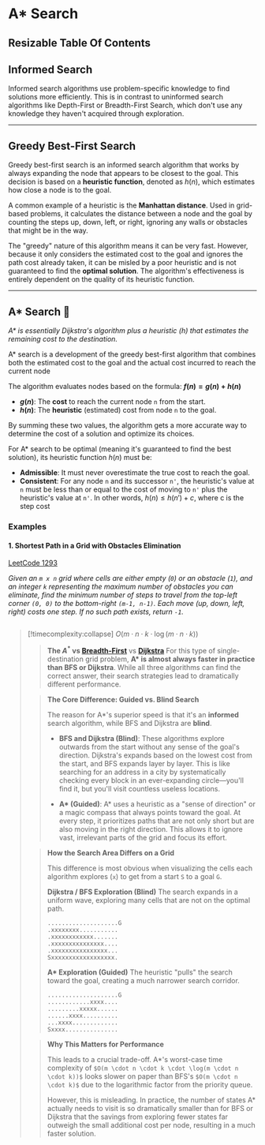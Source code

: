 # A\* Search

## Resizable Table Of Contents


## Informed Search
Informed search algorithms use problem-specific knowledge to find solutions more efficiently.
 This is in contrast to uninformed search algorithms like Depth-First or Breadth-First Search, which don't use any knowledge they haven't acquired through exploration.



---

## Greedy Best-First Search

Greedy best-first search is an informed search algorithm that works by always expanding the node that appears to be closest to the goal. This decision is based on a **heuristic function**, denoted as $h(n)$, which estimates how close a node is to the goal.

A common example of a heuristic is the **Manhattan distance**. Used in grid-based problems, it calculates the distance between a node and the goal by counting the steps up, down, left, or right, ignoring any walls or obstacles that might be in the way.

The "greedy" nature of this algorithm means it can be very fast. However, because it only considers the estimated cost to the goal and ignores the path cost already taken, it can be misled by a poor heuristic and is not guaranteed to find the **optimal solution**. The algorithm's effectiveness is entirely dependent on the quality of its heuristic function.

---

## A\* Search 🌲

*A\* is essentially Dijkstra's algorithm plus a heuristic (h) that estimates the remaining cost to the destination.* 

A\* search is a development of the greedy best-first algorithm that combines both the estimated cost to the goal and the actual cost incurred to reach the current node

The algorithm evaluates nodes based on the formula:
**$f(n) = g(n) + h(n)$**

* **$g(n)$**: The **cost** to reach the current node `n` from the start.
* **$h(n)$**: The **heuristic** (estimated) cost from node `n` to the goal.

By summing these two values, the algorithm gets a more accurate way to determine the cost of a solution and optimize its choices.

For A\* search to be optimal (meaning it's guaranteed to find the best solution), its heuristic function $h(n)$ must be:
* **Admissible**: It must never overestimate the true cost to reach the goal.
* **Consistent**: For any node `n` and its successor `n'`, the heuristic's value at `n` must be less than or equal to the cost of moving to `n'` plus the heuristic's value at `n'`. In other words, $h(n) \le h(n') + c$, where c is the step cost

### Examples

#### 1. Shortest Path in a Grid with Obstacles Elimination
 [LeetCode 1293](https://leetcode.com/problems/shortest-path-in-a-grid-with-obstacles-elimination/)

*Given an `m x n` grid where cells are either empty (`0`) or an obstacle (`1`), and an integer `k` 
representing the maximum number of obstacles you can eliminate, find the minimum number of steps to travel from the top-left corner `(0, 0)`
to the bottom-right `(m-1, n-1)`. Each move (up, down, left, right) costs one step. If no such path exists, return `-1`.*
    

```python file=./examples/code/a-star.py#func:aStarShortestPath
```



> [!timecomplexity:collapse]  $O(m \cdot n \cdot k \cdot \log(m \cdot n \cdot k))$
> 
> > **The  $A^{*}$ vs  [Breadth-First](./bfs#7-shortest-path-in-a-grid-with-obstacles-elimination)** vs **[Dijkstra](./dijkstra#5-shortest-path-in-a-grid-with-obstacles-elimination)**
>> For this type of single-destination grid problem, **A\* is almost always faster in practice than BFS or Dijkstra**. While all three algorithms can find the correct answer, their search strategies lead to dramatically different performance.
>
>> **The Core Difference: Guided vs. Blind Search**
>> 
>> The reason for A\*'s superior speed is that it's an **informed** search algorithm, while BFS and Dijkstra are **blind**.
>> 
>>   * **BFS and Dijkstra (Blind)**: These algorithms explore outwards from the start without any sense of the goal's direction. Dijkstra's expands based on the lowest cost from the start, and BFS expands layer by layer. This is like searching for an address in a city by systematically checking every block in an ever-expanding circle—you'll find it, but you'll visit countless useless locations.
>> 
>>   * **A\* (Guided)**: A\* uses a heuristic as a "sense of direction" or a magic compass that always points toward the goal. At every step, it prioritizes paths that are not only short but are also moving in the right direction. This allows it to ignore vast, irrelevant parts of the grid and focus its effort.
>
>
>> **How the Search Area Differs on a Grid**
>> 
>> This difference is most obvious when visualizing the cells each algorithm explores (`x`) to get from a start `S` to a goal `G`.
>> 
>> **Dijkstra / BFS Exploration (Blind)**
>> The search expands in a uniform wave, exploring many cells that are not on the optimal path.
>> 
>> ```
>> ....................G
>> .xxxxxxxx...........
>> .xxxxxxxxxxxx.......
>> .xxxxxxxxxxxxxxx....
>> .xxxxxxxxxxxxxxxx...
>> Sxxxxxxxxxxxxxxxxxx.
>> ```
>> 
>> 
>> 
>> **A\* Exploration (Guided)**
>> The heuristic "pulls" the search toward the goal, creating a much narrower search corridor.
>> 
>> ```
>> ....................G
>> ............xxxx....
>> .........xxxxx......
>> ......xxxx..........
>> ...xxxx.............
>> Sxxxx...............
>> ```
>> 
>
>> **Why This Matters for Performance**
>> 
>> This leads to a crucial trade-off. A\*'s worst-case time complexity of `$O(m \cdot n \cdot k \cdot \log(m \cdot n \cdot k))$` looks slower on paper than BFS's `$O(m \cdot n \cdot k)$` due to the logarithmic factor from the priority queue.
>> 
>> However, this is misleading. In practice, the number of states A\* actually needs to visit is so dramatically smaller than for BFS or Dijkstra that the savings from exploring fewer states far outweigh the small additional cost per node, resulting in a much faster solution.